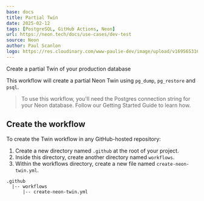 ```yaml
---
base: docs
title: Partial Twin
date: 2025-02-12
tags: [PostgreSQL, GitHub Actions, Neon]
url: https://neon.tech/docs/use-cases/dev-test
source: Neon
author: Paul Scanlon
logo: https://res.cloudinary.com/www-paulie-dev/image/upload/v1695653167/paulie.dev/Logos/neon-logo_ymrzrs.png
---
```


Create a partial Twin of your production database

This workflow will create a partial Neon Twin using `pg_dump`, `pg_restore` and `psql`.

> To use this workflow, you'll need the Postgres connection string for your Neon database. Follow our Getting Started Guide to learn how.

## Create the workflow
To create the Twin workflow in any GitHub-hosted repository:

1. Create a new directory named `.github` at the root of your project.
2. Inside this directory, create another directory named `workflows`.
3. Within the workflows directory, create a new file named `create-neon-twin.yml`.

```shell
.github
  |-- workflows
      |-- create-neon-twin.yml
```
